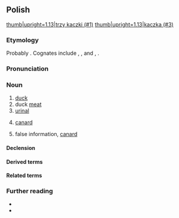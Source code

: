 {{also|Kaczka|kaczką}}
==Polish==
{{wp|lang=pl}}
[[Image:Awikidugs.JPG|thumb|upright=1.13|trzy kaczki (#1)]]
[[Image:Male urinal Wellcome L0008753.jpg|thumb|upright=1.13|kaczka (#3)]]

===Etymology===
Probably {{onomatopoeic|pl|nocap=1}}. Cognates include {{cog|cs|kachna}}, {{l|cs|kačka}}, and {{cog|sk|kačka}}, {{l|sk|kačica}}.

===Pronunciation===
{{pl-p|a=Pl-kaczka.ogg}}

===Noun===
{{pl-noun|f|dim=kaczuszka}}

# [[duck]] {{gl|bird}}
# duck [[meat]]
# [[urinal]] {{gl|bottle}}
# {{lb|pl|aeronautics}} [[canard]]
# {{lb|pl|colloquial}} false information, [[canard]]

====Declension====
{{pl-decl-noun-f}}

====Derived terms====
{{col3|pl|kaczka dziennikarska}}

====Related terms====
{{col3|pl|title=adjective|kaczy}}

===Further reading===
* {{R:pl:WSJP}}
* {{R:pl:PWN}}

{{C|pl|Containers|Ducks|Meats}}